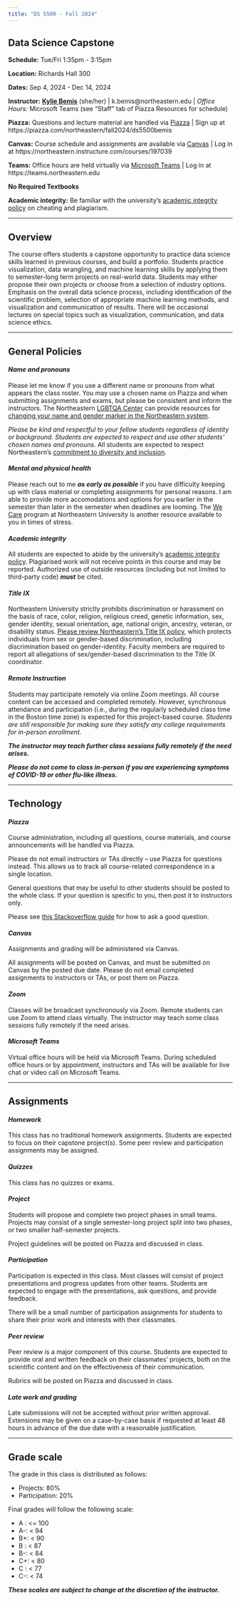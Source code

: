```yaml
---
title: "DS 5500 - Fall 2024"
---
```


## Data Science Capstone

**Schedule:** Tue/Fri 1:35pm - 3:15pm

**Location:** Richards Hall 300

**Dates:** Sep 4, 2024 - Dec 14, 2024

**Instructor:** [**Kylie Bemis**](http://www.ccis.northeastern.edu/people/kylie-ariel-bemis/) (she/her) |
k.bemis@northeastern.edu | 
*Office Hours:* Microsoft Teams (see "Staff" tab of Piazza Resources for schedule)

**Piazza:** Questions and lecture material are handled via [Piazza](https://piazza.com/northeastern/fall2024/ds5500bemis) | Sign up at https://piazza.com/northeastern/fall2024/ds5500bemis

**Canvas:** Course schedule and assignments are available via [Canvas](https://northeastern.instructure.com/courses/197039) | Log in at https://northeastern.instructure.com/courses/197039

**Teams:** Office hours are held virtually via [Microsoft Teams](https://teams.northeastern.edu) | Log in at https://teams.northeastern.edu

**No Required Textbooks**

**Academic integrity:** Be familiar with the university's [academic integrity policy](http://www.northeastern.edu/osccr/academic-integrity-policy/) on cheating and plagiarism.

***

## Overview

The course offers students a capstone opportunity to practice data science skills learned in previous courses, and build a portfolio. Students practice visualization, data wrangling, and machine learning skills by applying them to semester-long term projects on real-world data. Students may either propose their own projects or choose from a selection of industry options. Emphasis on the overall data science process, including identification of the scientific problem, selection of appropriate machine learning methods, and visualization and communication of results. There will be occasional lectures on special topics such as visualization, communication, and data science ethics.


***

## General Policies

#### *Name and pronouns*

Please let me know if you use a different name or pronouns from what appears the class roster. You may use a chosen name on Piazza and when submitting assignments and exams, but please be consistent and inform the instructors. The Northeastern [LGBTQA Center](https://studentlife.northeastern.edu/lgbtqa/) can provide resources for [changing your name and gender marker in the Northeastern system](https://www.northeastern.edu/ouec/training-and-education/gender-identity-personal-pronouns-syllabus-guidance/).

*Please be kind and respectful to your fellow students regardless of identity or background. Students are expected to respect and use other students' chosen names and pronouns.* All students are expected to respect Northeastern's [commitment to diversity and inclusion](https://www.northeastern.edu/academic-plan/strategic-themes/diversity-and-inclusion/).

#### *Mental and physical health*

Please reach out to me *__as early as possible__* if you have difficulty keeping up with class material or completing assignments for personal reasons. I am able to provide more accomodations and options for you earlier in the semester than later in the semester when deadlines are looming. The [We Care](https://studentlife.northeastern.edu/we-care/) program at Northeastern University is another resource available to you in times of stress.

#### *Academic integrity*

All students are expected to abide by the university's [academic integrity policy](http://www.northeastern.edu/osccr/academic-integrity-policy/). Plagiarised work will not receive points in this course and may be reported. Authorized use of outside resources (including but not limited to third-party code) *__must__* be cited.

#### *Title IX*

Northeastern University strictly prohibits discrimination or harassment on the basis of race, color, religion, religious creed, genetic information, sex, gender identity, sexual orientation, age, national origin, ancestry, veteran, or disability status. [Please review Northeastern's Title IX policy](https://www.northeastern.edu/ouec/), which protects individuals from sex or gender-based discrimination, including discrimination based on gender-identity. Faculty members are required to report all allegations of sex/gender-based discrimination to the Title IX coordinator.

#### *Remote Instruction*

Students may participate remotely via online Zoom meetings. All course content can be accessed and completed remotely. However, synchronous attendance and participation (i.e., during the regularly scheduled class time in the Boston time zone) is expected for this project-based course. *Students are still responsible for making sure they satisfy any college requirements for in-person enrollment.*

*__The instructor may teach further class sessions fully remotely if the need arises.__*

*__Please do not come to class in-person if you are experiencing symptoms of COVID-19 or other flu-like illness.__*

***

## Technology

#### *Piazza*

Course administration, including all questions, course materials, and course announcements will be handled via Piazza.

Please do not email instructors or TAs directly -- use Piazza for questions instead. This allows us to track all course-related correspondence in a single location.

General questions that may be useful to other students should be posted to the whole class. If your question is specific to you, then post it to instructors only.

Please see [this Stackoverflow guide](https://stackoverflow.com/help/how-to-ask) for how to ask a good question.

#### *Canvas*

Assignments and grading will be administered via Canvas.

All assignments will be posted on Canvas, and must be submitted on Canvas by the posted due date. Please do not email completed assignments to instructors or TAs, or post them on Piazza.

#### *Zoom*

Classes will be broadcast synchronously via Zoom. Remote students can use Zoom to attend class virtually. The instructor may teach some class sessions fully remotely if the need arises.

#### *Microsoft Teams*

Virtual office hours will be held via Microsoft Teams. During scheduled office hours or by appointment, instructors and TAs will be available for live chat or video call on Microsoft Teams.

***

## Assignments

#### *Homework*

This class has no traditional homework assignments. Students are expected to focus on their capstone project(s). Some peer review and participation assignments may be assigned.

#### *Quizzes*

This class has no quizzes or exams.

#### *Project*

Students will propose and complete two project phases in small teams. Projects may consist of a single semester-long project split into two phases, or two smaller half-semester projects.

Project guidelines will be posted on Piazza and discussed in class.

#### *Participation*

Participation is expected in this class. Most classes will consist of project presentations and progress updates from other teams. Students are expected to engage with the presentations, ask questions, and provide feedback.

There will be a small number of participation assignments for students to share their prior work and interests with their classmates.

#### *Peer review*

Peer review is a major component of this course. Students are expected to provide oral and written feedback on their classmates’ projects, both on the scientific content and on the effectiveness of their communication.

Rubrics will be posted on Piazza and discussed in class.

#### *Late work and grading*

Late submissions will not be accepted without prior written approval. Extensions may be given on a case-by-case basis if requested at least 48 hours in advance of the due date with a reasonable justification.

***

## Grade scale

The grade in this class is distributed as follows:

- Projects: 80%
- Participation: 20%

Final grades will follow the following scale:

- A : <= 100
- A-: < 94
- B+: < 90
- B : < 87
- B-: < 84
- C+: < 80
- C : < 77
- C-: < 74

__*These scales are subject to change at the discretion of the instructor.*__

